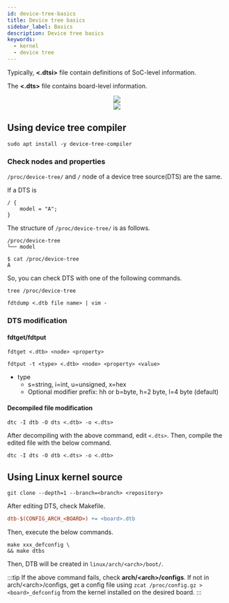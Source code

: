```yaml
---
id: device-tree-basics
title: Device tree basics
sidebar_label: Basics
description: Device tree basics
keywords:
  - kernel
  - device tree
---
```



Typically, **\<.dtsi\>** file contain definitions of SoC-level information.

The **\<.dts\>** file contains board-level information.

<center>
	<img src={useBaseUrl("img/linux/linux-kernel/device-tree/device-tree-inclusion-example.jpg")} />
</center>

<center>
	<img src={useBaseUrl("img/linux/linux-kernel/device-tree/device-tree-terms.jpg")} />
</center>

## Using device tree compiler

```shell
sudo apt install -y device-tree-compiler
```

### Check nodes and properties

`/proc/device-tree/` and `/` node of a device tree source(DTS) are the same.

If a DTS is

```clike
/ {
    model = "A";
}
```

The structure of `/proc/device-tree/` is as follows.

```shell
/proc/device-tree
└── model
```

```shell {1}
$ cat /proc/device-tree
A
```

So, you can check DTS with one of the following commands.

```shell
tree /proc/device-tree
```

```shell
fdtdump <.dtb file name> | vim -
```

### DTS modification

#### fdtget/fdtput

```shell
fdtget <.dtb> <node> <property>
```

```shell
fdtput -t <type> <.dtb> <node> <property> <value>
```

- type
  - s=string, i=int, u=unsigned, x=hex
  - Optional modifier prefix: hh or b=byte, h=2 byte, l=4 byte (default)

#### Decompiled file modification

```shell
dtc -I dtb -O dts <.dtb> -o <.dts>
```

After decompiling with the above command, edit `<.dts>`. Then, compile the edited file with the below command.

```shell
dtc -I dts -O dtb <.dts> -o <.dtb>
```

## Using Linux kernel source

```shell
git clone --depth=1 --branch=<branch> <repository>
```

After editing DTS, check Makefile.

```makefile title="linux/arch/<arch>/boot/dts/<vendor>/Makefile"
dtb-$(CONFIG_ARCH_<BOARD>) += <board>.dtb
```

Then, execute the below commands.

```shell
make xxx_defconfig \
&& make dtbs
```

Then, DTB will be created in `linux/arch/<arch>/boot/`.

:::tip
If the above command fails, check **arch/\<arch\>/configs**. If not in arch/\<arch\>/configs, get a config file using `zcat /proc/config.gz > <board>_defconfig` from the kernel installed on the desired board.
:::
